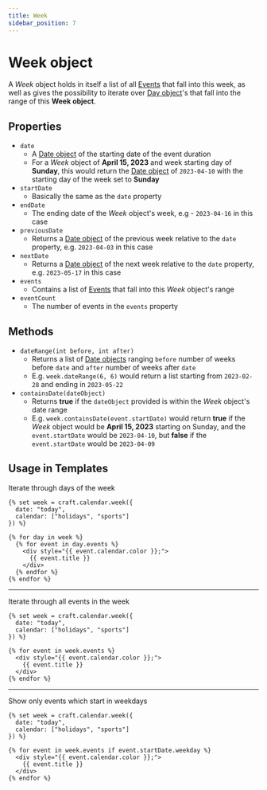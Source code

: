 ```yaml
---
title: Week
sidebar_position: 7
---
```


# Week object

A _Week_ object holds in itself a list of all [Events](./event.mdx) that fall into this week, as well as gives the possibility to iterate over [Day object](./day.mdx)'s that fall into the range of this **Week object**.

## Properties

- `date`
  - A [Date object](./date.mdx) of the starting date of the event duration
  - For a _Week_ object of **April 15, 2023** and week starting day of **Sunday**, this would return the [Date object](./date.mdx) of `2023-04-10` with the starting day of the week set to **Sunday**
- `startDate`
  - Basically the same as the `date` property
- `endDate`
  - The ending date of the _Week_ object's week, e.g - `2023-04-16` in this case
- `previousDate`
  - Returns a [Date object](./date.mdx) of the previous week relative to the `date` property, e.g. `2023-04-03` in this case
- `nextDate`
  - Returns a [Date object](./date.mdx) of the next week relative to the `date` property, e.g. `2023-05-17` in this case
- `events`
  - Contains a list of [Events](./event.mdx) that fall into this _Week_ object's range
- `eventCount`
  - The number of events in the `events` property

## Methods

- `dateRange(int before, int after)`
  - Returns a list of [Date objects](./date.mdx) ranging `before` number of weeks before `date` and `after` number of weeks after `date`
  - E.g. `week.dateRange(6, 6)` would return a list starting from `2023-02-28` and ending in `2023-05-22`
- `containsDate(dateObject)`
  - Returns **true** if the `dateObject` provided is within the _Week_ object's date range
  - E.g. `week.containsDate(event.startDate)` would return **true** if the _Week_ object would be **April 15, 2023** starting on Sunday, and the `event.startDate` would be `2023-04-10`, but **false** if the `event.startDate` would be `2023-04-09`

## Usage in Templates

Iterate through days of the week

```twig showLineNumbers
{% set week = craft.calendar.week({
  date: "today",
  calendar: ["holidays", "sports"]
}) %}

{% for day in week %}
  {% for event in day.events %}
    <div style="{{ event.calendar.color }};">
      {{ event.title }}
    </div>
  {% endfor %}
{% endfor %}
```

---

Iterate through all events in the week

```twig showLineNumbers
{% set week = craft.calendar.week({
  date: "today",
  calendar: ["holidays", "sports"]
}) %}

{% for event in week.events %}
  <div style="{{ event.calendar.color }};">
    {{ event.title }}
  </div>
{% endfor %}
```

---

Show only events which start in weekdays

```twig showLineNumbers
{% set week = craft.calendar.week({
  date: "today",
  calendar: ["holidays", "sports"]
}) %}

{% for event in week.events if event.startDate.weekday %}
  <div style="{{ event.calendar.color }};">
    {{ event.title }}
  </div>
{% endfor %}
```
